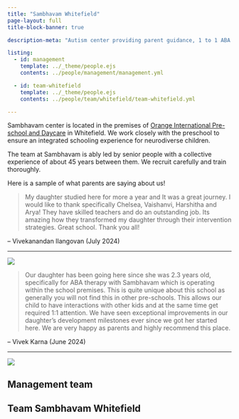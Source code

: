 ```yaml
---
title: "Sambhavam Whitefield"
page-layout: full
title-block-banner: true

description-meta: "Autism center providing parent guidance, 1 to 1 ABA therapy, speech and occupational therapy. Integrated school, school readiness programs, social skills, reemdial classes, life skills. Locations: BTM Layout and Brookfields, Whitefield, Bangalore. Experienced team, family focused approach."

listing:
  - id: management
    template: ../_theme/people.ejs
    contents: ../people/management/management.yml

  - id: team-whitefield
    template: ../_theme/people.ejs
    contents: ../people/team/whitefield/team-whitefield.yml

---
```

Sambhavam center is located in the premises of [Orange International Pre-school and Daycare](https://www.orangeschools.net/) in Whitefield. We work closely with the preschool to ensure an integrated schooling experience for neurodiverse children. 

The team at Sambhavam is ably led by senior people with a collective experience of about 45 years between them. We recruit carefully and train thoroughly. 

Here is a sample of what parents are saying about us! 

::: {.testimonial}

> My daughter studied here for more a year and It was a great journey. I would like to thank specifically Chelsea, Vaishanvi, Harshitha and Arya! They have skilled teachers and do an outstanding job. Its amazing how they transformed my daughter through their intervention strategies. Great school. Thank you all!

-- Vivekanandan Ilangovan (July 2024)
:::

```{=html}
<div class="butter-line">
    <hr>
    <div><img src="/images/butterfly-small.png"></div>
</div>
```
::: {.testimonial}

> Our daughter has been going here since she was 2.3 years old, specifically for ABA therapy with Sambhavam which is operating within the school premises. This is quite unique about this school as generally you will not find this in other pre-schools. This allows our child to have interactions with other kids and at the same time get required 1:1 attention. We have seen exceptional improvements in our daughter's development  milestones ever since we got her started here. We are very happy as parents and highly recommend this place.

-- Vivek Karna (June 2024)
:::

```{=html}
<div class="butter-line">
    <hr>
    <div><img src="/images/butterfly-small.png"></div>
</div>
```


## Management team

::: {#management}

:::

## Team Sambhavam Whitefield

::: {#team-whitefield}

:::

